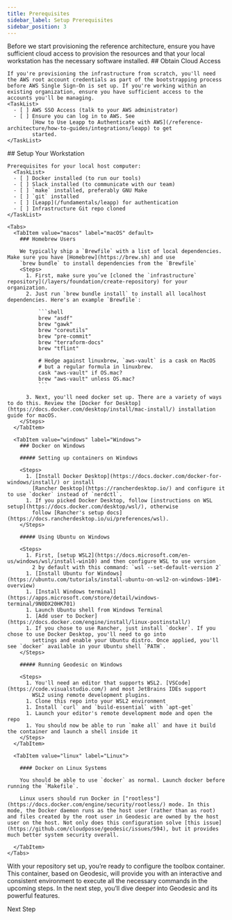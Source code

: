 ```yaml
---
title: Prerequisites
sidebar_label: Setup Prerequisites
sidebar_position: 3
---
```


<Intro>
  Before we start provisioning the reference architecture, ensure you have sufficient cloud access to provision the resources and that your local workstation has the necessary software installed.
</Intro>

<Steps>
  <Step>
    ## <StepNumber/> Obtain Cloud Access

    If you're provisioning the infrastructure from scratch, you'll need the AWS root account credentials as part of the bootstrapping process before AWS Single Sign-On is set up. If you're working within an existing organization, ensure you have sufficient access to the accounts you'll be managing.
    <TaskList>
      - [ ] AWS SSO Access (talk to your AWS administrator)
      - [ ] Ensure you can log in to AWS. See
            [How to Use Leapp to Authenticate with AWS](/reference-architecture/how-to-guides/integrations/leapp) to get
            started.
    </TaskList>
  </Step>

  <Step>
    ## <StepNumber/> Setup Your Workstation

    Prerequisites for your local host computer:
      <TaskList>
      - [ ] Docker installed (to run our tools)
      - [ ] Slack installed (to communicate with our team)
      - [ ] `make` installed, preferably GNU Make
      - [ ] `git` installed
      - [ ] [Leapp](/fundamentals/leapp) for authentication
      - [ ] Infrastructure Git repo cloned
    </TaskList>

    <Tabs>
      <TabItem value="macos" label="macOS" default>
        ### Homebrew Users

        We typically ship a `Brewfile` with a list of local dependencies. Make sure you have [Homebrew](https://brew.sh) and use
        `brew bundle` to install dependencies from the `Brewfile`
        <Steps>
          1. First, make sure you’ve [cloned the `infrastructure` repository](/layers/foundation/create-repository) for your organization.
          2. Just run `brew bundle install` to install all localhost dependencies. Here's an example `Brewfile`:

              ```shell
              brew "asdf"
              brew "gawk"
              brew "coreutils"
              brew "pre-commit"
              brew "terraform-docs"
              brew "tflint"

              # Hedge against linuxbrew, `aws-vault` is a cask on MacOS
              # but a regular formula in linuxbrew.
              cask "aws-vault" if OS.mac?
              brew "aws-vault" unless OS.mac?
              ```

          3. Next, you'll need docker set up. There are a variety of ways to do this. Review the [Docker for Desktop](https://docs.docker.com/desktop/install/mac-install/) installation guide for macOS.
        </Steps>
      </TabItem>

      <TabItem value="windows" label="Windows">
        ### Docker on Windows

        ##### Setting up containers on Windows

        <Steps>
          1. [Install Docker Desktop](https://docs.docker.com/docker-for-windows/install/) or install
            [Rancher Desktop](https://rancherdesktop.io/) and configure it to use `docker` instead of `nerdctl`.
          1. If you picked Docker Desktop, follow [instructions on WSL setup](https://docs.docker.com/desktop/wsl/), otherwise
            follow [Rancher's setup docs](https://docs.rancherdesktop.io/ui/preferences/wsl).
        </Steps>

        ##### Using Ubuntu on Windows

        <Steps>
          1. First, [setup WSL2](https://docs.microsoft.com/en-us/windows/wsl/install-win10) and then configure WSL to use version
            2 by default with this command: `wsl --set-default-version 2`
          1. [Install Ubuntu for Windows](https://ubuntu.com/tutorials/install-ubuntu-on-wsl2-on-windows-10#1-overview)
          1. [Install Windows terminal](https://apps.microsoft.com/store/detail/windows-terminal/9N0DX20HK701)
          1. Launch Ubuntu shell from Windows Terminal
          1. [Add user to Docker](https://docs.docker.com/engine/install/linux-postinstall/)
          1. If you chose to use Rancher, just install `docker`. If you chose to use Docker Desktop, you'll need to go into
            settings and enable your Ubuntu distro. Once applied, you'll see `docker` available in your Ubuntu shell `PATH`.
        </Steps>

        ##### Running Geodesic on Windows

        <Steps>
          1. You'll need an editor that supports WSL2. [VSCode](https://code.visualstudio.com/) and most JetBrains IDEs support
            WSL2 using remote development plugins.
          1. Clone this repo into your WSL2 environment
          1. Install `curl` and `build-essential` with `apt-get`
          1. Launch your editor's remote development mode and open the repo
          1. You should now be able to run `make all` and have it build the container and launch a shell inside it
        </Steps>
      </TabItem>

      <TabItem value="linux" label="Linux">

        #### Docker on Linux Systems

        You should be able to use `docker` as normal. Launch docker before running the `Makefile`.

        Linux users should run Docker in ["rootless"](https://docs.docker.com/engine/security/rootless/) mode. In this mode, the Docker daemon runs as the host user (rather than as root) and files created by the root user in Geodesic are owned by the host user on the host. Not only does this configuration solve [this issue](https://github.com/cloudposse/geodesic/issues/594), but it provides much better system security overall.

      </TabItem>
    </Tabs>
  </Step>
</Steps>

<ActionCard title="What comes next?">
  With your repository set up, you’re ready to configure the toolbox container. This container, based on Geodesic, will provide you with an interactive and consistent environment to execute all the necessary commands in the upcoming steps. In the next step, you’ll dive deeper into Geodesic and its powerful features.

  <PrimaryCTA to="/layers/foundation/toolbox">Next Step</PrimaryCTA>
</ActionCard>
